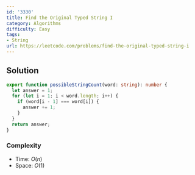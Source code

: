 ```yaml
---
id: '3330'
title: Find the Original Typed String I
category: Algorithms
difficulty: Easy
tags:
- String
url: https://leetcode.com/problems/find-the-original-typed-string-i
---
```


## Solution

```typescript filename="solution.ts" copy
export function possibleStringCount(word: string): number {
  let answer = 1;
  for (let i = 1; i < word.length; i++) {
    if (word[i - 1] === word[i]) {
      answer += 1;
    }
  }
  return answer;
}
```

### Complexity

- Time: $O(n)$
- Space: $O(1)$


